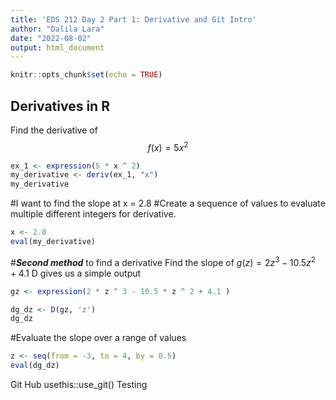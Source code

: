 ```yaml
---
title: 'EDS 212 Day 2 Part 1: Derivative and Git Intro'
author: "Dalila Lara"
date: "2022-08-02"
output: html_document
---
```


```r
knitr::opts_chunk$set(echo = TRUE)
```

## Derivatives in R

Find the derivative of $$f(x) =5x^2$$

```r
ex_1 <- expression(5 * x ^ 2)
my_derivative <- deriv(ex_1, "x")
my_derivative
```

#I want to find the slope at x = 2.8 #Create a sequence of values to evaluate multiple different integers for derivative.

```r
x <- 2.8
eval(my_derivative)
```

\#***Second method*** to find a derivative Find the slope of $g(z) = 2z^3-10.5z^2+4.1$ D gives us a simple output

```r
gz <- expression(2 * z ^ 3 - 10.5 * z ^ 2 + 4.1 )

dg_dz <- D(gz, 'z')
dg_dz
```

#Evaluate the slope over a range of values

```r
z <- seq(from = -3, to = 4, by = 0.5)
eval(dg_dz)
```

Git Hub 
usethis::use_git()
Testing 
